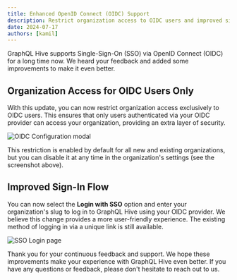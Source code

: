 ```yaml
---
title: Enhanced OpenID Connect (OIDC) Support
description: Restrict organization access to OIDC users and improved sign-in flow.
date: 2024-07-17
authors: [kamil]
---
```


GraphQL Hive supports Single-Sign-On (SSO) via OpenID Connect (OIDC) for a long time now. We heard
your feedback and added some improvements to make it even better.

## Organization Access for OIDC Users Only

With this update, you can now restrict organization access exclusively to OIDC users. This ensures
that only users authenticated via your OIDC provider can access your organization, providing an
extra layer of security.

![OIDC Configuration modal](/changelog/2024-07-17-oidc-improvements/restrictions.png)

This restriction is enabled by default for all new and existing organizations, but you can disable
it at any time in the organization's settings (see the screenshot above).

## Improved Sign-In Flow

You can now select the **Login with SSO** option and enter your organization's slug to log in to
GraphQL Hive using your OIDC provider. We believe this change provides a more user-friendly
experience. The existing method of logging in via a unique link is still available.

![SSO Login page](/changelog/2024-07-17-oidc-improvements/sso-wide.png)

Thank you for your continuous feedback and support. We hope these improvements make your experience
with GraphQL Hive even better. If you have any questions or feedback, please don't hesitate to reach
out to us.
